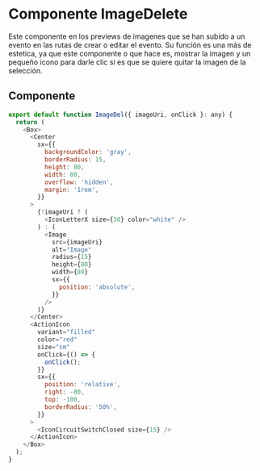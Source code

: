 # Componente ImageDelete
Este componente en los previews de imagenes que se han subido a un evento
en las rutas de crear o editar el evento.
Su función es una más de estetica, ya que este componente o que hace es,
mostrar la imagen y un pequeño icono para darle clic si es que se quiere quitar
la imagen de la selección.

## Componente
```js filename="imageDel.tsx"
export default function ImageDel({ imageUri, onClick }: any) {
  return (
    <Box>
      <Center
        sx={{
          backgroundColor: 'gray',
          borderRadius: 15,
          height: 80,
          width: 80,
          overflow: 'hidden',
          margin: '1rem',
        }}
      >
        {!imageUri ? (
          <IconLetterX size={50} color="white" />
        ) : (
          <Image
            src={imageUri}
            alt="Image"
            radius={15}
            height={80}
            width={80}
            sx={{
              position: 'absolute',
            }}
          />
        )}
      </Center>
      <ActionIcon
        variant="filled"
        color="red"
        size="sm"
        onClick={() => {
          onClick();
        }}
        sx={{
          position: 'relative',
          right: -80,
          top: -100,
          borderRadius: '50%',
        }}
      >
        <IconCircuitSwitchClosed size={15} />
      </ActionIcon>
    </Box>
  );
}
```